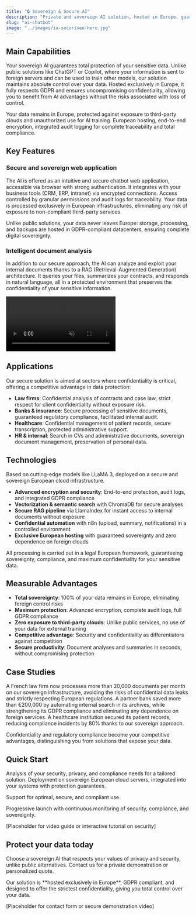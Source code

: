 ```yaml
---
title: "🔒 Sovereign & Secure AI"
description: "Private and sovereign AI solution, hosted in Europe, guaranteeing confidentiality and GDPR compliance, unlike public services that expose your data."
slug: "ai-chatbot"
image: "../images/ia-securisee-hero.jpg"
---
```


## Main Capabilities

Your sovereign AI guarantees total protection of your sensitive data. Unlike public solutions like ChatGPT or Copilot, where your information is sent to foreign servers and can be used to train other models, our solution maintains absolute control over your data. Hosted exclusively in Europe, it fully respects GDPR and ensures uncompromising confidentiality, allowing you to benefit from AI advantages without the risks associated with loss of control.

<CardGroup cols={2}>
  <Card title="Sovereign data protection" icon="shield">
    Your data remains in Europe, protected against exposure to third-party clouds and unauthorized
    use for AI training.
  </Card>
  <Card title="Guaranteed GDPR compliance" icon="lock">
    European hosting, end-to-end encryption, integrated audit logging for complete traceability and
    total compliance.
  </Card>
</CardGroup>

## Key Features

### Secure and sovereign web application

The AI is offered as an intuitive and secure chatbot web application, accessible via browser with strong authentication. It integrates with your business tools (CRM, ERP, intranet) via encrypted connections. Access controlled by granular permissions and audit logs for traceability. Your data is processed exclusively in European infrastructures, eliminating any risk of exposure to non-compliant third-party services.

<Warning>
  Unlike public solutions, your data never leaves Europe: storage, processing, and backups are
  hosted in GDPR-compliant datacenters, ensuring complete digital sovereignty.
</Warning>

### Intelligent document analysis

In addition to our secure approach, the AI can analyze and exploit your internal documents thanks to a RAG (Retrieval-Augmented Generation) architecture. It queries your files, summarizes your contracts, and responds in natural language, all in a protected environment that preserves the confidentiality of your sensitive information.

<video
  autoPlay
  muted
  loop
  playsInline
  className="w-full aspect-video rounded-xl"
  src="/videos/demo.mp4"
/>

## Applications

Our secure solution is aimed at sectors where confidentiality is critical, offering a competitive advantage in data protection:

- **Law firms**: Confidential analysis of contracts and case law, strict respect for client confidentiality without exposure risk.
- **Banks & insurance**: Secure processing of sensitive documents, guaranteed regulatory compliance, facilitated internal audit.
- **Healthcare**: Confidential management of patient records, secure transcription, protected administrative support.
- **HR & internal**: Search in CVs and administrative documents, sovereign document management, preservation of personal data.

## Technologies

Based on cutting-edge models like LLaMA 3, deployed on a secure and sovereign European cloud infrastructure.

- **Advanced encryption and security**: End-to-end protection, audit logs, and integrated GDPR compliance
- **Vectorization & semantic search** with ChromaDB for secure analyses
- **Secure RAG pipeline** via LlamaIndex for instant access to internal documents without exposure
- **Confidential automation** with n8n (upload, summary, notifications) in a controlled environment
- **Exclusive European hosting** with guaranteed sovereignty and zero dependence on foreign clouds

<Info>
  All processing is carried out in a legal European framework, guaranteeing sovereignty, compliance,
  and maximum confidentiality for your sensitive data.
</Info>

## Measurable Advantages

- **Total sovereignty**: 100% of your data remains in Europe, eliminating foreign control risks
- **Maximum protection**: Advanced encryption, complete audit logs, full GDPR compliance
- **Zero exposure to third-party clouds**: Unlike public services, no use of your data for external training
- **Competitive advantage**: Security and confidentiality as differentiators against competition
- **Secure productivity**: Document analyses and summaries in seconds, without compromising protection

## Case Studies

A French law firm now processes more than 20,000 documents per month on our sovereign infrastructure, avoiding the risks of confidential data leaks and strictly respecting European regulations.
A partner bank saved more than €200,000 by automating internal search in its archives, while strengthening its GDPR compliance and eliminating any dependence on foreign services.
A healthcare institution secured its patient records, reducing compliance incidents by 80% thanks to our sovereign approach.

<Check>
  Confidentiality and regulatory compliance become your competitive advantages, distinguishing you
  from solutions that expose your data.
</Check>

## Quick Start

<Steps>
<Step title="Initial consultation">
  Analysis of your security, privacy, and compliance needs for a tailored solution.
</Step>

<Step title="Technical configuration">
  Deployment on sovereign European cloud servers, integrated into your systems with protection
  guarantees.
</Step>

<Step title="Team training">Support for optimal, secure, and compliant use.</Step>

<Step title="Production launch">
  Progressive launch with continuous monitoring of security, compliance, and sovereignty.
</Step>
</Steps>

[Placeholder for video guide or interactive tutorial on security]

## Protect your data today

Choose a sovereign AI that respects your values of privacy and security, unlike public alternatives. Contact us for a private demonstration or personalized quote.

<Note>
  Our solution is **hosted exclusively in Europe**, GDPR compliant, and designed to offer the
  strictest confidentiality, giving you total control over your data.
</Note>

[Placeholder for contact form or secure demonstration video]
